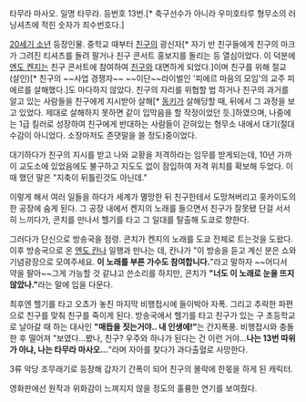 타무라 마사오. 일명 타무라. 등번호 13번.[* 축구선수가 아니라 우미호타루 형무소의 러닝셔츠에 적힌 숫자가 죄수번호다.]

[[20세기 소년]] 등장인물. 중학교 때부터 [[친구]]의 광신자[* 자기 반 친구들에게 친구의 마크가 그려진 티셔츠를 돌려 팔거나 친구 콘서트 홍보지를 돌리는 등 열심이었다. 이 덕분에 [[엔도 켄지]]는 친구 콘서트에 참여하여 [[친구]]와 대면하게 되었다.]이며 친구를 위해 절교(살인)[* 친구의 ~~사업 경쟁자~~ ~~이단~~라이벌인 '피에르 마음의 모임'의 교주 피에르를 살해했다.]도 마다하지 않았다. 친구의 자리를 위협할 법 하거나 친구의 과거를 알고 있는 사람들을 친구에게 지시받아 살해[* [[동키]]가 살해당할 때, 뒤에서 그 과정을 보고 있었다. 제대로 살해하지 못하면 같이 입막음을 할 작정이었던 듯.]하였으며, 나중에는 1급 킬러로 성장하여 친구에게 반대하는 사람들이 갇혀있는 형무소 내에서 대기(절대 수감이 아니었다. 소장마저도 존댓말을 쓸 정도)중이었다.

대기하다가 친구의 지시를 받고 나와 교황을 저격하라는 임무를 받게되는데, 10년 가까이 교도소에 있었음에도 불구하고 지도도 없이 잠입하여 저격 위치를 확보해 두었다. 이때 했던 말은 "지축이 뒤틀린것도 아닌데."

이렇게 해서 여러 일들을 하다가 세계가 멸망한 뒤 친구한테서 도망쳐버리고 홋카이도의 한 공장에 숨게 된다. 그 공장 내에서 켄지의 노래를 들으면서 친구가 잘못됐 단걸 서서히 느끼다가, 콘치를 만나서 헬기를 타고 그 일대를 탈출해 도쿄로 향한다.

그러다가 단신으로 방송국을 점령. 콘치가 켄지의 노래를 도쿄 전체로 트는것을 도왔다. 이후 방송국으로 온 [[엔도 칸나]] 일행과 만나는 데, 칸나가 "이 방송을 듣고 계신 분은 쇼와 기념광장으로 모여주세요. '''이 노래를 부른 가수도 참여합니다.'''"라고 말하자 ~~어디서 약을 팔아~~그게 가능할 것 같냐고 쓴소리를 하지만, 콘치가 '''"너도 이 노래로 눈을 뜨지 않았나."'''라는 말에 입을 다문다.

최후엔 헬기를 타고 오쵸가 놓친 마지막 비행접시에 들이박아 자폭. 그리고 추락한 파편으로 친구를 맞춰 친구를 죽이게 된다. 방송국에서 헬기를 타고 친구가 있는 구 초등학교로 날아갈 때 하는 대사인 '''"매듭을 짓는거야.. 내 인생에!"'''는 간지폭풍. 비행접시와 충돌한 후 떨어져 "보였다...봤나, 친구? 우주와 하나가 된다는 건 이런 거야...'''나는 13번 따위가 아냐, 나는 타무라 마사오...'''"라며 자아를 찾다가 과다출혈로 사망한다.

3류 악당 조무래기로 등장해 갑자기 간폭이 되어 친구의 몰락에 한몫을 하게 된 캐릭터.

영화판에선 원작과 위화감이 느껴지지 않을 정도의 훌륭한 연기를 보여줬다.

